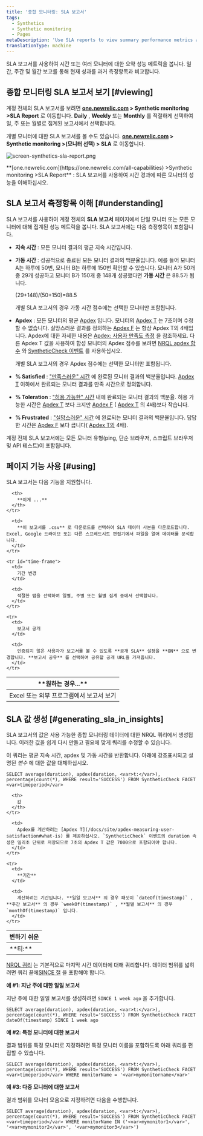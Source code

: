 ```yaml
---
title: '종합 모니터링: SLA 보고서'
tags:
  - Synthetics
  - Synthetic monitoring
  - Pages
metaDescription: 'Use SLA reports to view summary performance metrics across all your monitors, and to compare your current performance to historical metrics.'
translationType: machine
---
```



SLA 보고서를 사용하여 시간 또는 여러 모니터에 대한 요약 성능 메트릭을 봅니다. 일간, 주간 및 월간 보고를 통해 현재 성과를 과거 측정항목과 비교합니다.

## 종합 모니터링 SLA 보고서 보기 [#viewing]

계정 전체의 SLA 보고서를 보려면 **[one.newrelic.com](https://one.newrelic.com/all-capabilities) > Synthetic monitoring >SLA Report** 로 이동합니다. **Daily** , **Weekly** 또는 **Monthly** 를 적절하게 선택하여 일, 주 또는 월별로 집계된 보고서에서 선택합니다.

개별 모니터에 대한 SLA 보고서를 볼 수도 있습니다. **[one.newrelic.com](https://one.newrelic.com/all-capabilities) > Synthetic monitoring >(모니터 선택) > SLA** 로 이동합니다.

<img
  title="screen-synthetics-sla-report.png"
  alt="screen-synthetics-sla-report.png"
  src={syntheticSLAReport}
/>

<figcaption>
  **[one.newrelic.com](https://one.newrelic.com/all-capabilities) >Synthetic monitoring >SLA Report** : SLA 보고서를 사용하여 시간 경과에 따른 모니터의 성능을 이해하십시오.
</figcaption>

## SLA 보고서 측정항목 이해 [#understanding]

SLA 보고서를 사용하여 계정 전체의 **SLA 보고서** 페이지에서 단일 모니터 또는 모든 모니터에 대해 집계된 성능 메트릭을 봅니다. SLA 보고서에는 다음 측정항목이 포함됩니다.

* **지속 시간** : 모든 모니터 결과의 평균 지속 시간입니다.

* **가동 시간** : 성공적으로 종료된 모든 모니터 결과의 백분율입니다. 예를 들어 모니터 A는 하루에 50번, 모니터 B는 하루에 150번 확인할 수 있습니다. 모니터 A가 50개 중 29개 성공하고 모니터 B가 150개 중 148개 성공했다면 **가동 시간** 은 88.5가 됩니다.

  (29+148)/(50+150)=88.5

  개별 SLA 보고서의 경우 가동 시간 점수에는 선택한 모니터만 포함됩니다.

* **Apdex** : 모든 모니터의 평균 [Apdex](/docs/apm/new-relic-apm/apdex/apdex-measuring-user-satisfaction) 입니다. 모니터의 [Apdex T](/docs/apm/new-relic-apm/getting-started/glossary#apdex_t) 는 7초이며 수정할 수 없습니다. 실망스러운 결과를 정의하는 [Apdex F](/docs/apm/new-relic-apm/getting-started/glossary#apdex_f) 는 항상 Apdex T의 4배입니다. Apdex에 대한 자세한 내용은 [Apdex: 사용자 만족도 측정](/docs/apm/new-relic-apm/apdex/apdex-measuring-user-satisfaction) 을 참조하세요. 다른 Apdex T 값을 사용하여 합성 모니터의 Apdex 점수를 보려면 [NRQL apdex 함수](/docs/query-your-data/nrql-new-relic-query-language/get-started/nrql-syntax-clauses-functions/#func-apdex) 와 [SyntheticCheck 이벤트](/attribute-dictionary/?event=SyntheticCheck) 를 사용하십시오.

  개별 SLA 보고서의 경우 Apdex 점수에는 선택한 모니터만 포함됩니다.

* **% Satisfied** : ["만족스러운" 시간](/docs/apm/new-relic-apm/apdex/apdex-measuring-user-satisfaction#bullet-satisfied) 에 완료된 모니터 결과의 백분율입니다. [Apdex T](/docs/apm/new-relic-apm/getting-started/glossary#apdex_t) 이하에서 완료되는 모니터 결과를 만족 시간으로 정의합니다.

* **% Toleration** : ["허용 가능한" 시간](/docs/apm/new-relic-apm/apdex/apdex-measuring-user-satisfaction#bullet-tolerating) 내에 완료되는 모니터 결과의 백분율. 허용 가능한 시간은 [Apdex T](/docs/apm/new-relic-apm/getting-started/glossary#apdex_t) 보다 크지만 [Apdex F](/docs/apm/new-relic-apm/getting-started/glossary#apdex_f) ( [Apdex T](/docs/apm/new-relic-apm/getting-started/glossary#apdex_t) 의 4배)보다 작습니다.

* **% Frustrated** : ["실망스러운" 시간](/docs/apm/new-relic-apm/apdex/apdex-measuring-user-satisfaction#bullet-tolerating) 에 완료되는 모니터 결과의 백분율입니다. 답답한 시간은 [Apdex F](/docs/apm/new-relic-apm/getting-started/glossary#apdex_f) 보다 큽니다( [Apdex T의](/docs/apm/new-relic-apm/getting-started/glossary#apdex_t) 4배).

계정 전체 SLA 보고서에는 모든 모니터 유형(ping, 단순 브라우저, 스크립트 브라우저 및 API 테스트)이 포함됩니다.

## 페이지 기능 사용 [#using]

SLA 보고서는 다음 기능을 지원합니다.

<table>
  <thead>
    <tr>
      <th width={200}>
        **원하는 경우...**
      </th>

      <th>
        **이게 ...**
      </th>
    </tr>
  </thead>

  <tbody>
    <tr id="download-report">
      <td>
        Excel 또는 외부 프로그램에서 보고서 보기
      </td>

      <td>
        **이 보고서를 .csv** 로 다운로드를 선택하여 SLA 데이터 사본을 다운로드합니다. Excel, Google 드라이브 또는 다른 스프레드시트 편집기에서 파일을 열어 데이터를 분석합니다.
      </td>
    </tr>

    <tr id="time-frame">
      <td>
        기간 변경
      </td>

      <td>
        적절한 탭을 선택하여 일별, 주별 또는 월별 집계 중에서 선택합니다.
      </td>
    </tr>

    <tr>
      <td>
        보고서 공개
      </td>

      <td>
        인증되지 않은 사용자가 보고서를 볼 수 있도록 **공개 SLA** 설정을 **ON** 으로 변경합니다. **보고서 공유** 를 선택하여 공유할 공개 URL을 가져옵니다.
      </td>
    </tr>
  </tbody>
</table>

## SLA 값 생성 [#generating_sla_in_insights]

SLA 보고서의 값은 사용 가능한 종합 모니터링 데이터에 대한 NRQL 쿼리에서 생성됩니다. 이러한 값을 쉽게 다시 만들고 필요에 맞게 쿼리를 수정할 수 있습니다.

이 쿼리는 평균 지속 시간, apdex 및 가동 시간을 반환합니다. 아래에 강조표시되고 설명된 <var>변수</var> 에 대한 값을 대체하십시오.

```
SELECT average(duration), apdex(duration, <var>t:</var>), percentage(count(*), WHERE result='SUCCESS') FROM SyntheticCheck FACET <var>timeperiod</var>
```

<table>
  <thead>
    <tr>
      <th width={200}>
        변하기 쉬운
      </th>

      <th>
        값
      </th>
    </tr>
  </thead>

  <tbody>
    <tr>
      <td>
        **티:**
      </td>

      <td>
        Apdex를 계산하려는 [Apdex T](/docs/site/apdex-measuring-user-satisfaction#what-is) 를 제공하십시오. `SyntheticCheck` 이벤트의 duration 속성은 밀리초 단위로 저장되므로 7초의 Apdex T 값은 7000으로 포함되어야 합니다.
      </td>
    </tr>

    <tr>
      <td>
        **기간**
      </td>

      <td>
        계산하려는 기간입니다. **일일 보고서** 의 경우 패싯이 `dateOf(timestamp)` , **주간 보고서** 의 경우 `weekOf(timestamp)` , **월별 보고서** 의 경우 `monthOf(timestamp)` 입니다.
      </td>
    </tr>
  </tbody>
</table>

[NRQL 쿼리](/docs/query-your-data/nrql-new-relic-query-language/get-started/introduction-nrql-new-relics-query-language) 는 기본적으로 마지막 시간 데이터에 대해 쿼리합니다. 데이터 범위를 넓히려면 쿼리 끝에[SINCE 절](/docs/insights/new-relic-insights/using-new-relic-query-language/nrql-reference#sel-since) 을 포함해야 합니다.

**예 #1: 지난 주에 대한 일일 보고서**

지난 주에 대한 일일 보고서를 생성하려면 `SINCE 1 week ago` 을 추가합니다.

```
SELECT average(duration), apdex(duration, <var>t:</var>), percentage(count(*), WHERE result='SUCCESS') FROM SyntheticCheck FACET dateOf(timestamp) SINCE 1 week ago
```

**예 #2: 특정 모니터에 대한 보고서**

결과 범위를 특정 모니터로 지정하려면 특정 모니터 이름을 포함하도록 아래 쿼리를 편집할 수 있습니다.

```
SELECT average(duration), apdex(duration, <var>t:</var>), percentage(count(*), WHERE result='SUCCESS') FROM SyntheticCheck FACET <var>timeperiod</var> WHERE monitorName = '<var>mymonitorname</var>'
```

**예 #3: 다중 모니터에 대한 보고서**

결과 범위를 모니터 모음으로 지정하려면 다음을 수행합니다.

```
SELECT average(duration), apdex(duration, <var>t:</var>), percentage(count(*), WHERE result='SUCCESS') FROM SyntheticCheck FACET <var>timeperiod</var> WHERE monitorName IN ('<var>mymonitor1</var>', '<var>mymonitor2</var>', '<var>mymonitor3</var>')
```
